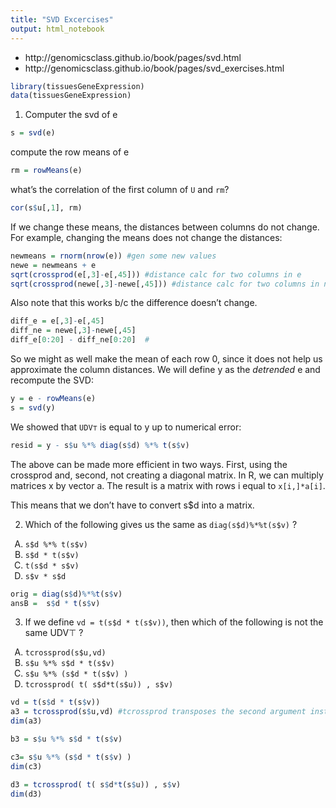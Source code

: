 ```yaml
---
title: "SVD Excercises"
output: html_notebook
---
```


* http://genomicsclass.github.io/book/pages/svd.html
* http://genomicsclass.github.io/book/pages/svd_exercises.html

```r
library(tissuesGeneExpression)
data(tissuesGeneExpression)
```

1. Computer the svd of e

```r
s = svd(e)
```

compute the row means of e

```r
rm = rowMeans(e)
```

what's the correlation of the first column of `U` and `rm`? 

```r
cor(s$u[,1], rm)
```

If we change these means, the distances between columns do not change. For example, changing the means does not change the distances:

```r
newmeans = rnorm(nrow(e)) #gen some new values
newe = newmeans + e
sqrt(crossprod(e[,3]-e[,45])) #distance calc for two columns in e
sqrt(crossprod(newe[,3]-newe[,45])) #distance calc for two columns in newe
```

Also note that this works b/c the difference doesn't change. 

```r
diff_e = e[,3]-e[,45]
diff_ne = newe[,3]-newe[,45]
diff_e[0:20] - diff_ne[0:20]  #
```

So we might as well make the mean of each row 0, since it does not help us approximate the column distances. We will define y as the *detrended* e and recompute the SVD:

```r
y = e - rowMeans(e)
s = svd(y)
```

We showed that `UDV⊤` is equal to y up to numerical error:

```r
resid = y - s$u %*% diag(s$d) %*% t(s$v)
```

The above can be made more efficient in two ways. First, using the crossprod and, second, not creating a diagonal matrix. In R, we can multiply matrices x by vector a. The result is a matrix with rows i equal to `x[i,]*a[i]`.

This means that we don’t have to convert s$d into a matrix.

2. Which of the following gives us the same as `diag(s$d)%*%t(s$v)` ?

A) `s$d %*% t(s$v)`
B) `s$d * t(s$v)`
C) `t(s$d * s$v)`
D) `s$v * s$d`


```r
orig = diag(s$d)%*%t(s$v)
ansB =  s$d * t(s$v)
```

3. If we define `vd = t(s$d * t(s$v))`, then which of the following is not the same UDV⊤ ?

A) `tcrossprod(s$u,vd)`
B) `s$u %*% s$d * t(s$v)`
C) `s$u %*% (s$d * t(s$v) )`
D) `tcrossprod( t( s$d*t(s$u)) , s$v)`

```r
vd = t(s$d * t(s$v))
a3 = tcrossprod(s$u,vd) #tcrossprod transposes the second argument instead of the first. 
dim(a3)
```
```r
b3 = s$u %*% s$d * t(s$v)
```


```r
c3= s$u %*% (s$d * t(s$v) )
dim(c3)

```
```r
d3 = tcrossprod( t( s$d*t(s$u)) , s$v)
dim(d3)
```


